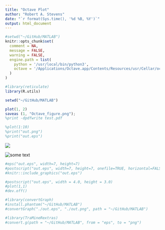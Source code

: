 ```yaml
---
title: "Octave Plot"
author: "Robert A. Stevens"
date: "`r format(Sys.time(), '%d %B, %Y')`"
output: html_document
---
```


```r
#setwd("~/GitHub/MATLAB")
knitr::opts_chunk$set(
  comment = NA,
  message = FALSE, 
  warning = FALSE,
  engine.path = list(
    python = '/usr/local/bin/python3',
    octave = '/Applications/Octave.app/Contents/Resources/usr/Cellar/octave/4.0.3/bin/octave'
  )
)

#library(reticulate)
library(R.utils)

setwd("~/GitHub/MATLAB")
```

```octave
plot(1, 2)
saveas (1, "Octave_figure.png");
%print -dpdfwrite test.pdf 

%plot(1:10)
%print("out.png")
%print("out.eps")
```

![](Octave_figure.png)


<img src="/Users/robertstevens/GitHub/MATLAB/out.eps" alt="some text">

```r
#eps("out.eps", width=7, height=7)
#postscript("out.eps", width=7, height=7, onefile=TRUE, horizontal=FALSE)
#knitr::include_graphics("out.eps")

#postscript("out.eps", width = 4.0, height = 3.0)
#plot(1,1)
#dev.off()

#library(convertGraph)
#install.phantom("~/GitHub/MATLAB")
#convertGraph("./out.eps", "./out.png", path = "~/GitHub/MATLAB")

#library(TraMineRextras)
#convert.g(path = "~/GitHub/MATLAB", from = "eps", to = "png")
```
